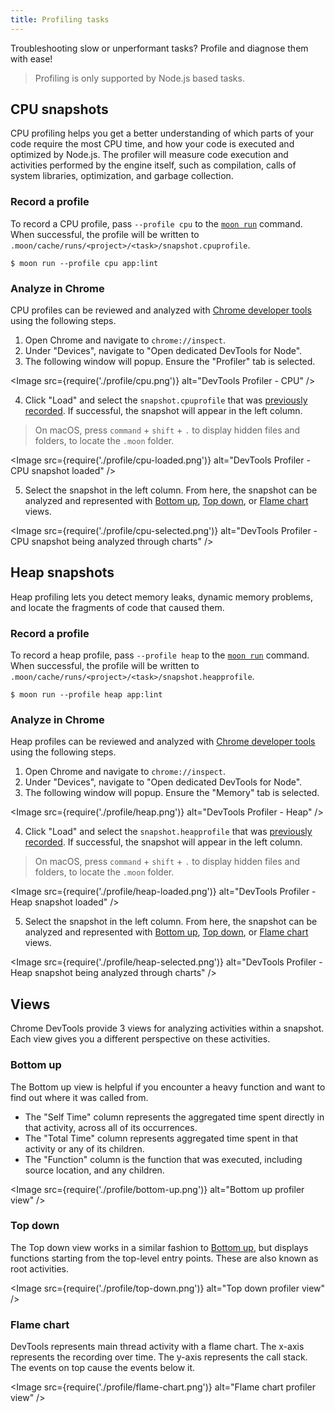 ```yaml
---
title: Profiling tasks
---
```



Troubleshooting slow or unperformant tasks? Profile and diagnose them with ease!

> Profiling is only supported by Node.js based tasks.

## CPU snapshots

CPU profiling helps you get a better understanding of which parts of your code require the most CPU
time, and how your code is executed and optimized by Node.js. The profiler will measure code
execution and activities performed by the engine itself, such as compilation, calls of system
libraries, optimization, and garbage collection.

### Record a profile

To record a CPU profile, pass `--profile cpu` to the [`moon run`](../commands/run) command. When
successful, the profile will be written to `.moon/cache/runs/<project>/<task>/snapshot.cpuprofile`.

```shell
$ moon run --profile cpu app:lint
```

### Analyze in Chrome

CPU profiles can be reviewed and analyzed with
[Chrome developer tools](https://developer.chrome.com/docs/devtools/) using the following steps.

1. Open Chrome and navigate to `chrome://inspect`.
2. Under "Devices", navigate to "Open dedicated DevTools for Node".
3. The following window will popup. Ensure the "Profiler" tab is selected.

<Image src={require('./profile/cpu.png')} alt="DevTools Profiler - CPU" />

4. Click "Load" and select the `snapshot.cpuprofile` that was
   [previously recorded](#record-a-profile). If successful, the snapshot will appear in the left
   column.

> On macOS, press `command` + `shift` + `.` to display hidden files and folders, to locate the
> `.moon` folder.

<Image src={require('./profile/cpu-loaded.png')} alt="DevTools Profiler - CPU snapshot loaded" />

5. Select the snapshot in the left column. From here, the snapshot can be analyzed and represented
   with [Bottom up](#bottom-up), [Top down](#top-down), or [Flame chart](#flame-chart) views.

<Image
	src={require('./profile/cpu-selected.png')}
	alt="DevTools Profiler - CPU snapshot being analyzed through charts"
/>

## Heap snapshots

Heap profiling lets you detect memory leaks, dynamic memory problems, and locate the fragments of
code that caused them.

### Record a profile

To record a heap profile, pass `--profile heap` to the [`moon run`](../commands/run) command. When
successful, the profile will be written to `.moon/cache/runs/<project>/<task>/snapshot.heapprofile`.

```shell
$ moon run --profile heap app:lint
```

### Analyze in Chrome

Heap profiles can be reviewed and analyzed with
[Chrome developer tools](https://developer.chrome.com/docs/devtools/) using the following steps.

1. Open Chrome and navigate to `chrome://inspect`.
2. Under "Devices", navigate to "Open dedicated DevTools for Node".
3. The following window will popup. Ensure the "Memory" tab is selected.

<Image src={require('./profile/heap.png')} alt="DevTools Profiler - Heap" />

4. Click "Load" and select the `snapshot.heapprofile` that was
   [previously recorded](#record-a-profile-1). If successful, the snapshot will appear in the left
   column.

> On macOS, press `command` + `shift` + `.` to display hidden files and folders, to locate the
> `.moon` folder.

<Image src={require('./profile/heap-loaded.png')} alt="DevTools Profiler - Heap snapshot loaded" />

5. Select the snapshot in the left column. From here, the snapshot can be analyzed and represented
   with [Bottom up](#bottom-up), [Top down](#top-down), or [Flame chart](#flame-chart) views.

<Image
	src={require('./profile/heap-selected.png')}
	alt="DevTools Profiler - Heap snapshot being analyzed through charts"
/>

## Views

Chrome DevTools provide 3 views for analyzing activities within a snapshot. Each view gives you a
different perspective on these activities.

### Bottom up

The Bottom up view is helpful if you encounter a heavy function and want to find out where it was
called from.

- The "Self Time" column represents the aggregated time spent directly in that activity, across all
  of its occurrences.
- The "Total Time" column represents aggregated time spent in that activity or any of its children.
- The "Function" column is the function that was executed, including source location, and any
  children.

<Image src={require('./profile/bottom-up.png')} alt="Bottom up profiler view" />

### Top down

The Top down view works in a similar fashion to [Bottom up](#bottom-up), but displays functions
starting from the top-level entry points. These are also known as root activities.

<Image src={require('./profile/top-down.png')} alt="Top down profiler view" />

### Flame chart

DevTools represents main thread activity with a flame chart. The x-axis represents the recording
over time. The y-axis represents the call stack. The events on top cause the events below it.

<Image src={require('./profile/flame-chart.png')} alt="Flame chart profiler view" />
